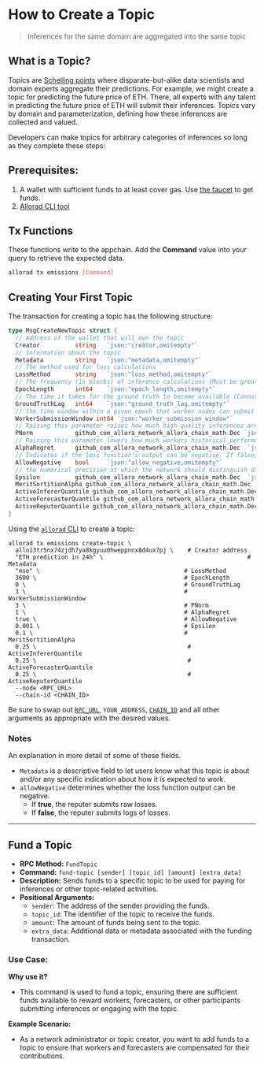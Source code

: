 # How to Create a Topic

> Inferences for the same domain are aggregated into the same topic

## What is a Topic?

Topics are [Schelling points](https://en.wikipedia.org/wiki/Focal_point_(game_theory)) where disparate-but-alike data scientists and domain experts aggregate their predictions. For example, we might create a topic for predicting the future price of ETH. There, all experts with any talent in predicting the future price of ETH will submit their inferences. Topics vary by domain and parameterization, defining how these inferences are collected and valued.

Developers can make topics for arbitrary categories of inferences so long as they complete these steps:

## Prerequisites:

1. A wallet with sufficient funds to at least cover gas. Use [the faucet](/devs/get-started/setup-wallet) to get funds. 
2. [Allorad CLI tool](/devs/get-started/cli#installing-allorad)

## Tx Functions

These functions write to the appchain. Add the **Command** value into your query to retrieve the expected data.

```bash
allorad tx emissions [Command]
```

## Creating Your First Topic

The transaction for creating a topic has the following structure:

```go
type MsgCreateNewTopic struct {
  // Address of the wallet that will own the topic
  Creator          string   `json:"creator,omitempty"`
  // Information about the topic
  Metadata         string   `json:"metadata,omitempty"`
  // The method used for loss calculations 
  LossMethod       string   `json:"loss_method,omitempty"`
  // The frequency (in blocks) of inference calculations (Must be greater than 0)
  EpochLength      int64    `json:"epoch_length,omitempty"`
  // The time it takes for the ground truth to become available (Cannot be negative)
  GroundTruthLag   int64    `json:"ground_truth_lag,omitempty"`
  // the time window within a given epoch that worker nodes can submit an inference
  WorkerSubmissionWindow int64 `json:"worker_submission_window"`
  // Raising this parameter raises how much high-quality inferences are favored over lower-quality inferences (Must be between 2.5 and 4.5)
  PNorm            github_com_allora_network_allora_chain_math.Dec `json:"p_norm"`
  // Raising this parameter lowers how much workers historical performances influence their current reward distribution (Must be between 0 and 1)
  AlphaRegret      github_com_allora_network_allora_chain_math.Dec  `json:"alpha_regret"`
  // Indicates if the loss function's output can be negative. If false, the reputer submits logs of losses; if true, the reputer submits raw losses.
  AllowNegative    bool     `json:"allow_negative,omitempty"`
  // the numerical precision at which the network should distinguish differences in the logarithm of the loss
  Epsilon          github_com_allora_network_allora_chain_math.Dec  `json:"epsilon"`
  MeritSortitionAlpha github_com_allora_network_allora_chain_math.Dec  `json:"merit_sortition_alpha"`
  ActiveInfererQuantile github_com_allora_network_allora_chain_math.Dec `json:"active_inferer_quantile"`
  ActiveForecasterQuantile github_com_allora_network_allora_chain_math.Dec `json:"active_forecaster_quantile"`
  ActiveReputerQuantile github_com_allora_network_allora_chain_math.Dec `json:"active_reputer_quantile"`
}
```

Using the [`allorad` CLI](/devs/get-started/cli#installing-allorad) to create a topic:

```shell bash
allorad tx emissions create-topic \
  allo13tr5nx74zjdh7ya8kgyuu0hweppnnx8d4ux7pj \    # Creator address
  "ETH prediction in 24h" \                                         # Metadata
  "mse" \                                         # LossMethod
  3600 \                                          # EpochLength
  0 \                                             # GroundTruthLag
  3 \                                             # WorkerSubmissionWindow
  3 \                                             # PNorm 
  1 \                                             # AlphaRegret 
  true \                                          # AllowNegative
  0.001 \                                         # Epsilon
  0.1 \                                           # MeritSortitionAlpha
  0.25 \                                           # ActiveInfererQuantile
  0.25 \                                           # ActiveForecasterQuantile
  0.25 \                                           # ActiveReputerQuantile
  --node <RPC_URL>
  --chain-id <CHAIN_ID>
```

Be sure to swap out [`RPC_URL`](/devs/get-started/setup-wallet#rpc-url-and-chain-id), `YOUR_ADDRESS`, [`CHAIN_ID`](/devs/get-started/setup-wallet#rpc-url-and-chain-id) and all other arguments as appropriate with the desired values.

### Notes

An explanation in more detail of some of these fields. 

- `Metadata` is a descriptive field to let users know what this topic is about and/or any specific indication about how it is expected to work.
- `allowNegative` determines whether the loss function output can be negative.
  - If **true**, the reputer submits raw losses.
  - If **false**, the reputer submits logs of losses.

---

## Fund a Topic

- **RPC Method:** `FundTopic`
- **Command:** `fund-topic [sender] [topic_id] [amount] [extra_data]`
- **Description:** Sends funds to a specific topic to be used for paying for inferences or other topic-related activities.
- **Positional Arguments:**
    - `sender`: The address of the sender providing the funds.
    - `topic_id`: The identifier of the topic to receive the funds.
    - `amount`: The amount of funds being sent to the topic.
    - `extra_data`: Additional data or metadata associated with the funding transaction.

### Use Case:
**Why use it?**  
- This command is used to fund a topic, ensuring there are sufficient funds available to reward workers, forecasters, or other participants submitting inferences or engaging with the topic.

**Example Scenario:**  
- As a network administrator or topic creator, you want to add funds to a topic to ensure that workers and forecasters are compensated for their contributions.
